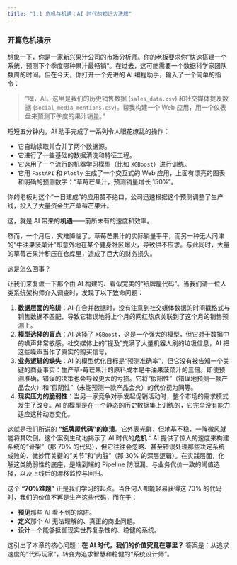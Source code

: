 ```yaml
---
title: "1.1 危机与机遇：AI 时代的知识大洗牌"
---
```


### 开篇危机演示

想象一下，你是一家新兴果汁公司的市场分析师。你的老板要求你“快速搭建一个系统，预测下个季度哪种果汁最畅销”。在过去，这可能需要一个数据科学家团队数周的时间。但在今天，你打开一个先进的 AI 编程助手，输入了一个简单的指令：

> “嘿，AI。这里是我们的历史销售数据 (`sales_data.csv`) 和社交媒体提及数据 (`social_media_mentions.csv`)。帮我构建一个 Web 应用，用一个仪表盘来预测下季度的果汁销量。”

短短五分钟内，AI 助手完成了一系列令人眼花缭乱的操作：

- 它自动读取并合并了两个数据源。
- 它进行了一些基础的数据清洗和特征工程。
- 它选用了一个流行的机器学习模型（比如 `XGBoost`）进行训练。
- 它用 `FastAPI` 和 `Plotly` 生成了一个交互式的 Web 应用，上面有漂亮的图表和明确的预测数字：“草莓芒果汁，预测销量增长 150%”。

你的老板对这个“一日建成”的应用赞不绝口，公司迅速根据这个预测调整了生产线，投入了大量资金生产草莓芒果汁。

这，就是 AI 带来的**机遇**——前所未有的速度和效率。

然而，一个月后，灾难降临了。草莓芒果汁的实际销量平平，而另一种无人问津的“牛油果菠菜汁”却意外地在某个健身社区爆火，导致供不应求。与此同时，大量的草莓芒果汁积压在仓库里，造成了巨大的财务损失。

这是怎么回事？

让我们来复盘一下那个由 AI 构建的、看似完美的“纸牌屋代码”。当我们请一位人类系统架构师介入调查时，发现了以下致命问题：

1.  **数据层面的陷阱**：AI 在合并数据时，没有注意到社交媒体数据的时间戳格式与销售数据不匹配，导致它错误地将上个月的网红热点关联到了这个月的销售预测上。
2.  **模型选择的盲点**：AI 选择了 `XGBoost`，这是一个强大的模型，但它对于数据中的噪声非常敏感。社交媒体上的“提及”充满了大量机器人刷的垃圾信息，AI 把这些噪声当作了真实的购买信号。
3.  **业务逻辑的缺失**：AI 的模型优化目标是“预测准确率”，但它没有被告知一个关键的商业事实：生产草-莓芒果汁的原料成本是牛油果菠菜汁的三倍。即使预测准确，错误的决策也会导致更大的亏损。它将“假阳性”（错误地预测一款产品会火）和“假阴性”（未能预测一款产品会火）的代价视为同等。
4.  **现实压力的脆弱性**：当另一家竞争对手发起促销活动时，整个市场的需求模式发生了改变。AI 的模型是在一个静态的历史数据集上训练的，它完全没有能力适应这种动态变化。

这就是我们所说的 **“纸牌屋代码”的崩溃**。它外表光鲜，但地基不稳，一阵微风就能将其吹倒。这个案例生动地揭示了 AI 时代的**危机**：AI 提供了惊人的速度来构建系统的“骨架”（那 70% 的代码），但它往往会忽略、甚至错误处理那些决定系统成败的、微妙而关键的“关节”和“内脏”（那 30% 的深层逻辑）。在实践层面，化解这类脆弱性的底座，是端到端的 Pipeline 防泄漏、与业务代价一致的阈值选择，以及上线后的漂移监控与回归。

这个 **“70%难题”** 正是我们学习的起点。当任何人都能轻易获得这 70% 的代码时，我们的价值不再是生产这些代码，而在于：

- **预见**那些 AI 看不到的陷阱。
- **定义**那个 AI 无法理解的、真正的商业问题。
- **设计**一个能够抵御现实世界复杂性的、稳健的系统。

这引出了本章的核心问题：**在 AI 时代，我们的价值究竟在哪里？** 答案是：从追求速度的“代码玩家”，转变为追求智慧和稳健的“系统设计师”。

